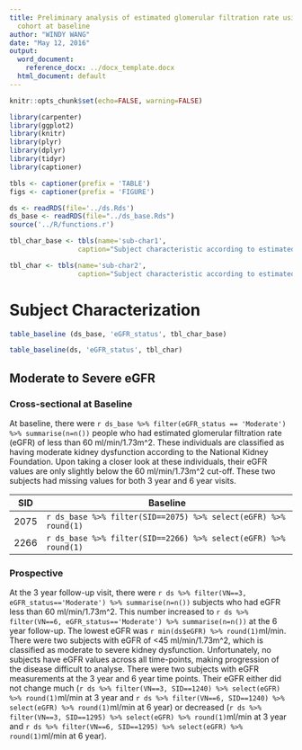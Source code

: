 ```yaml
---
title: Preliminary analysis of estimated glomerular filtration rate using the PROMISE
  cohort at baseline
author: "WINDY WANG"
date: "May 12, 2016"
output:
  word_document:
    reference_docx: ../docx_template.docx
  html_document: default
---
```


```r
knitr::opts_chunk$set(echo=FALSE, warning=FALSE)

library(carpenter)
library(ggplot2)
library(knitr)
library(plyr)
library(dplyr)
library(tidyr)
library(captioner)

tbls <- captioner(prefix = 'TABLE')
figs <- captioner(prefix = 'FIGURE')

ds <- readRDS(file='../ds.Rds')
ds_base <- readRDS(file="../ds_base.Rds")
source('../R/functions.r')
```
```r
tbl_char_base <- tbls(name='sub-char1',
                 caption="Subject characteristic according to estimated GFR categories at baseline.")

tbl_char <- tbls(name='sub-char2',
                 caption="Subject characteristic according to estimated GFR categories across visits.")
```


# Subject Characterization

```r
table_baseline (ds_base, 'eGFR_status', tbl_char_base)
```

```r
table_baseline(ds, 'eGFR_status', tbl_char)
```

## Moderate to Severe eGFR
### Cross-sectional at Baseline

At baseline, there were `r ds_base %>% filter(eGFR_status == 'Moderate') %>% summarise(n=n())` people who had estimated glomerular filtration rate (eGFR) of less than 60 ml/min/1.73m^2. These individuals are classified as having moderate kidney dysfunction according to the National Kidney Foundation. Upon taking a closer look at these individuals, their eGFR values are only slightly below the 60 ml/min/1.73m^2 cut-off. These two subjects had missing values for both 3 year and 6 year visits.


|SID   | Baseline                                                        | 
|------|-----------------------------------------------------------------|
|2075  | `r ds_base %>% filter(SID==2075) %>% select(eGFR) %>% round(1)` |
|2266  | `r ds_base %>% filter(SID==2266) %>% select(eGFR) %>% round(1)` | 


### Prospective
At the 3 year follow-up visit, there were `r ds %>% filter(VN==3, eGFR_status=='Moderate') %>% summarise(n=n())` subjects who had eGFR less than 60 ml/min/1.73m^2. This number increased to `r ds %>% filter(VN==6, eGFR_status=='Moderate') %>% summarise(n=n())` at the 6 year follow-up. The lowest eGFR was `r min(ds$eGFR) %>% round(1)`ml/min. There were two subjects with eGFR of <45 ml/min/1.73m^2, which is classified as moderate to severe kidney dysfunction. Unfortunately, no subjects have eGFR values across all time-points, making progression of the disease difficult to analyse. There were two subjects with eGFR measurements at the 3 year and 6 year time points. Their eGFR either did not change much (`r ds %>% filter(VN==3, SID==1240) %>% select(eGFR) %>% round(1)`ml/min at 3 year and `r ds %>% filter(VN==6, SID==1240) %>% select(eGFR) %>% round(1)`ml/min at 6 year) or decreased (`r ds %>% filter(VN==3, SID==1295) %>% select(eGFR) %>% round(1)`ml/min at 3 year and `r ds %>% filter(VN==6, SID==1295) %>% select(eGFR) %>% round(1)`ml/min at 6 year).
